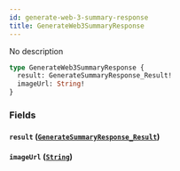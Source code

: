 ```yaml
---
id: generate-web-3-summary-response
title: GenerateWeb3SummaryResponse
---
```



No description


```graphql
type GenerateWeb3SummaryResponse {
  result: GenerateSummaryResponse_Result!
  imageUrl: String!
}
```


### Fields

#### `result` ([`GenerateSummaryResponse_Result`](/docs/GraphQL/enums/generate-summary-response-result))




#### `imageUrl` ([`String`](/docs/GraphQL/scalars/string))






